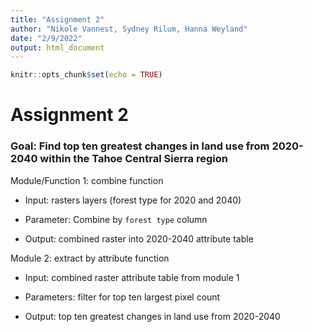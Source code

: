 ```yaml
---
title: "Assignment 2"
author: "Nikole Vannest, Sydney Rilum, Hanna Weyland"
date: "2/9/2022"
output: html_document
---
```


```r
knitr::opts_chunk$set(echo = TRUE)
```

# Assignment 2  

### Goal: Find top ten greatest changes in land use from 2020-2040 within the Tahoe Central Sierra region

Module/Function 1: combine function

-   Input: rasters layers (forest type for 2020 and 2040)

-   Parameter: Combine by `forest type` column

-   Output: combined raster into 2020-2040 attribute table

Module 2: extract by attribute function

-   Input: combined raster attribute table from module 1

-   Parameters: filter for top ten largest pixel count

-   Output: top ten greatest changes in land use from 2020-2040
